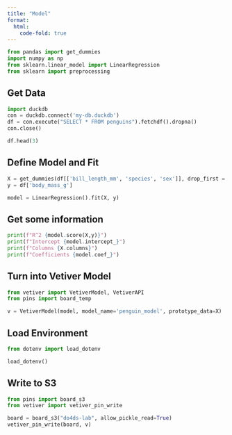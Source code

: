 ```yaml
---
title: "Model"
format:
  html:
    code-fold: true
---
```


```python
from pandas import get_dummies
import numpy as np
from sklearn.linear_model import LinearRegression
from sklearn import preprocessing
```

## Get Data

```python
import duckdb
con = duckdb.connect('my-db.duckdb')
df = con.execute("SELECT * FROM penguins").fetchdf().dropna()
con.close()

df.head(3)
```

## Define Model and Fit

```python
X = get_dummies(df[['bill_length_mm', 'species', 'sex']], drop_first = True)
y = df['body_mass_g']

model = LinearRegression().fit(X, y)
```

## Get some information

```python
print(f"R^2 {model.score(X,y)}")
print(f"Intercept {model.intercept_}")
print(f"Columns {X.columns}")
print(f"Coefficients {model.coef_}")
```

## Turn into Vetiver Model

```python
from vetiver import VetiverModel, VetiverAPI
from pins import board_temp

v = VetiverModel(model, model_name='penguin_model', prototype_data=X)
```

## Load Environment
```python
from dotenv import load_dotenv

load_dotenv()
```

## Write to S3
```python
from pins import board_s3
from vetiver import vetiver_pin_write

board = board_s3("do4ds-lab", allow_pickle_read=True)
vetiver_pin_write(board, v)
```

